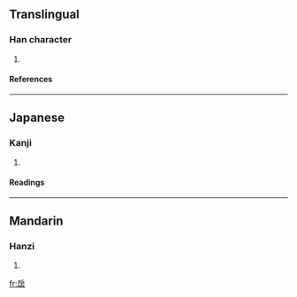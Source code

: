==Translingual==
===Han character===
{{Han char|rn=63|rad=戶|as=05|sn=9|four=7226<sub>1</sub>|canj=竹尸卜口 (HSYR), 戈尸卜口 (ISYR)}}
# {{defn|Han|sort=戶05}}
====References====
{{Han ref|kx=0416.020|dkj=11726|dj=0761.020|hdz=32261.080|uh=6242|ud=25154|bh=CED2|bd=52946}}
----
==Japanese==
===Kanji===
{{ja-kanji|grade=|rs=戶05}}
# {{defn|Japanese}} 
====Readings====
{{ja-readings|on=[[てん]] (ten), [[でん]] (den)|kun=[[かんぬき]] (kannuki)}}
----
==Mandarin==
===Hanzi===
{{cmn-hanzi|pin=[[diàn]] (dian4), [[jiǒng]] (jiong3)|wg=tien<sup>4</sup>, chiung<sup>3</sup>}}
# {{defn|Mandarin}}

[[fr:扂]]
